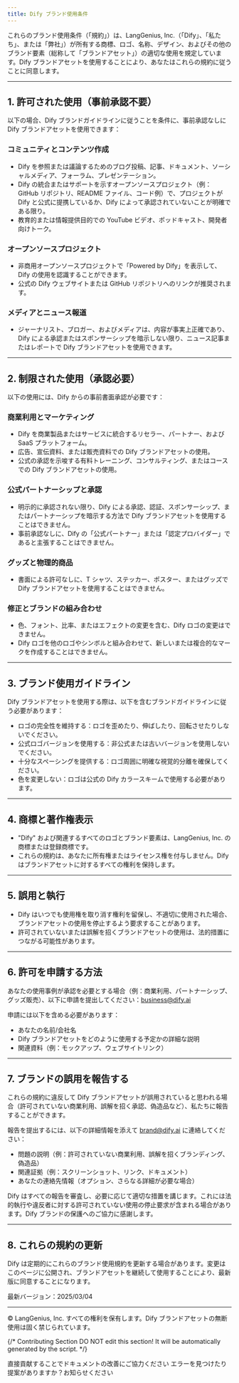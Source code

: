 ```yaml
---
title: Dify ブランド使用条件
---
```


これらのブランド使用条件（「規約」）は、LangGenius, Inc.（「Dify」、「私たち」、または「弊社」）が所有する商標、ロゴ、名称、デザイン、およびその他のブランド要素（総称して「ブランドアセット」）の適切な使用を規定しています。Dify ブランドアセットを使用することにより、あなたはこれらの規約に従うことに同意します。

---
## 1. 許可された使用（事前承認不要）

以下の場合、Dify ブランドガイドラインに従うことを条件に、事前承認なしに Dify ブランドアセットを使用できます：

### コミュニティとコンテンツ作成

- Dify を参照または議論するためのブログ投稿、記事、ドキュメント、ソーシャルメディア、フォーラム、プレゼンテーション。
- Dify の統合またはサポートを示すオープンソースプロジェクト（例：GitHub リポジトリ、README ファイル、コード例）で、プロジェクトが Dify と公式に提携しているか、Dify によって承認されていないことが明確である限り。
- 教育的または情報提供目的での YouTube ビデオ、ポッドキャスト、開発者向けトーク。

### オープンソースプロジェクト

- 非商用オープンソースプロジェクトで「Powered by Dify」を表示して、Dify の使用を認識することができます。
- 公式の Dify ウェブサイトまたは GitHub リポジトリへのリンクが推奨されます。

### メディアとニュース報道
- ジャーナリスト、ブロガー、およびメディアは、内容が事実上正確であり、Dify による承認またはスポンサーシップを暗示しない限り、ニュース記事またはレポートで Dify ブランドアセットを使用できます。

---

## 2. 制限された使用（承認必要）

以下の使用には、Dify からの事前書面承認が必要です：

### 商業利用とマーケティング

- Dify を商業製品またはサービスに統合するリセラー、パートナー、および SaaS プラットフォーム。
- 広告、宣伝資料、または販売資料での Dify ブランドアセットの使用。
- 公式の承認を示唆する有料トレーニング、コンサルティング、またはコースでの Dify ブランドアセットの使用。

### 公式パートナーシップと承認

- 明示的に承認されない限り、Dify による承認、認証、スポンサーシップ、またはパートナーシップを暗示する方法で Dify ブランドアセットを使用することはできません。
- 事前承認なしに、Dify の「公式パートナー」または「認定プロバイダー」であると主張することはできません。

### グッズと物理的商品

- 書面による許可なしに、T シャツ、ステッカー、ポスター、またはグッズで Dify ブランドアセットを使用することはできません。

### 修正とブランドの組み合わせ

- 色、フォント、比率、またはエフェクトの変更を含む、Dify ロゴの変更はできません。
- Dify ロゴを他のロゴやシンボルと組み合わせて、新しいまたは複合的なマークを作成することはできません。

---

## 3. ブランド使用ガイドライン

Dify ブランドアセットを使用する際は、以下を含むブランドガイドラインに従う必要があります：

- ロゴの完全性を維持する：ロゴを歪めたり、伸ばしたり、回転させたりしないでください。
- 公式ロゴバージョンを使用する：非公式または古いバージョンを使用しないでください。
- 十分なスペーシングを提供する：ロゴ周囲に明確な視覚的分離を確保してください。
- 色を変更しない：ロゴは公式の Dify カラースキームで使用する必要があります。

---

## 4. 商標と著作権表示

- "Dify" および関連するすべてのロゴとブランド要素は、LangGenius, Inc. の商標または登録商標です。
- これらの規約は、あなたに所有権またはライセンス権を付与しません。Dify はブランドアセットに対するすべての権利を保持します。

---

## 5. 誤用と執行

- Dify はいつでも使用権を取り消す権利を留保し、不適切に使用された場合、ブランドアセットの使用を停止するよう要求することがあります。
- 許可されていないまたは誤解を招くブランドアセットの使用は、法的措置につながる可能性があります。

---

## 6. 許可を申請する方法

あなたの使用事例が承認を必要とする場合（例：商業利用、パートナーシップ、グッズ販売）、以下に申請を提出してください：[business@dify.ai](mailto:business@dify.ai)

申請には以下を含める必要があります：

- あなたの名前/会社名
- Dify ブランドアセットをどのように使用する予定かの詳細な説明
- 関連資料（例：モックアップ、ウェブサイトリンク）

---
## 7. ブランドの誤用を報告する

これらの規約に違反して Dify ブランドアセットが誤用されていると思われる場合（許可されていない商業利用、誤解を招く承認、偽造品など）、私たちに報告することができます。

報告を提出するには、以下の詳細情報を添えて [brand@dify.ai](mailto:brand@dify.ai) に連絡してください：

- 問題の説明（例：許可されていない商業利用、誤解を招くブランディング、偽造品）
- 関連証拠（例：スクリーンショット、リンク、ドキュメント）
- あなたの連絡先情報（オプション、さらなる詳細が必要な場合）

Dify はすべての報告を審査し、必要に応じて適切な措置を講じます。これには法的執行や違反者に対する許可されていない使用の停止要求が含まれる場合があります。Dify ブランドの保護へのご協力に感謝します。

---
## 8. これらの規約の更新

Dify は定期的にこれらのブランド使用規約を更新する場合があります。変更はこのページに公開され、ブランドアセットを継続して使用することにより、最新版に同意することになります。

最新バージョン：2025/03/04

---
© LangGenius, Inc. すべての権利を保有します。Dify ブランドアセットの無断使用は固く禁じられています。

{/*
Contributing Section
DO NOT edit this section!
It will be automatically generated by the script.
*/}

<CardGroup cols="2">
    <Card
        title="このページを編集する"
        icon="pen-to-square"
        href="https://github.com/langgenius/dify-docs-mintlify/edit/main/ja-jp/resources/about-dify/dify-brand-usage-terms.mdx"
    >
        直接貢献することでドキュメントの改善にご協力ください
    </Card>
    <Card
        title="問題を報告する"
        icon="github"
        href="https://github.com/langgenius/dify-docs-mintlify/issues/new?title=ドキュメントの問題%3A%20brand-usage-te&body=%23%23%20問題の説明%0A%3C%21--%20発見した問題について簡単に説明してください%20--%3E%0A%0A%23%23%20ページリンク%0Ahttps%3A%2F%2Fgithub.com%2Flanggenius%2Fdify-docs-mintlify%2Fblob%2Fmain%2Fja-jp/resources/about-dify%2Fdify-brand-usage-terms.mdx%0A%0A%23%23%20提案される変更%0A%3C%21--%20特定の変更案がある場合は、ここで説明してください%20--%3E%0A%0A%3C%21--%20ドキュメントの品質向上にご協力いただきありがとうございます！%20--%3E"
    >
        エラーを見つけたり提案がありますか？お知らせください
    </Card>
</CardGroup>
